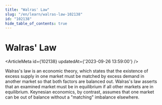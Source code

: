 ```yaml
---
title: "Walras' Law"
slug: "/en/learn/walras-law-102138"
id: "102138"
hide_table_of_contents: true
---
```



# Walras' Law

<ArticleMeta id={102138} updatedAt={'2023-09-26 13:59:00'} />
<div className='border-solid border-b border-t-0 my-4 border-[var(--ifm-color-gray-300)]' />

Walras's law is an economic theory, which states that the existence of excess supply in one market must be matched by excess demand in another market so that both factors are balanced out. Walras's law asserts that an examined market must be in equilibrium if all other markets are in equilibrium. Keynesian economics, by contrast, assumes that one market can be out of balance without a "matching" imbalance elsewhere.
